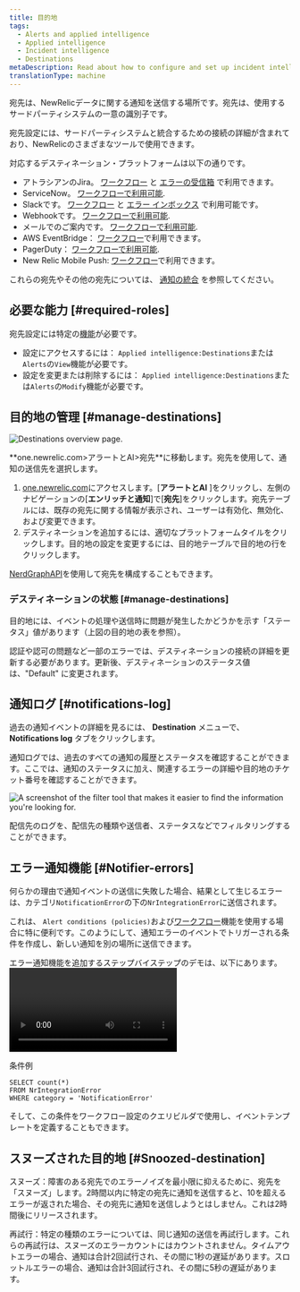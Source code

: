 ```yaml
---
title: 目的地
tags:
  - Alerts and applied intelligence
  - Applied intelligence
  - Incident intelligence
  - Destinations
metaDescription: Read about how to configure and set up incident intelligence destinations.
translationType: machine
---
```




宛先は、NewRelicデータに関する通知を送信する場所です。宛先は、使用するサードパーティシステムの一意の識別子です。

宛先設定には、サードパーティシステムと統合するための接続の詳細が含まれており、NewRelicのさまざまなツールで使用できます。

対応するデスティネーション・プラットフォームは以下の通りです。

* アトラシアンのJira。 [ワークフロー](/docs/alerts-applied-intelligence/applied-intelligence/incident-workflows/incident-workflows/) と [エラーの受信箱](/docs/errors-inbox/) で利用できます。
* ServiceNow。 [ワークフローで利用可能](/docs/alerts-applied-intelligence/applied-intelligence/incident-workflows/incident-workflows/).
* Slackです。 [ワークフロー](/docs/alerts-applied-intelligence/applied-intelligence/incident-workflows/incident-workflows/) と [エラー インボックス](/docs/errors-inbox/) で利用可能です。
* Webhookです。 [ワークフローで利用可能](/docs/alerts-applied-intelligence/applied-intelligence/incident-workflows/incident-workflows/).
* メールでのご案内です。 [ワークフローで利用可能](/docs/alerts-applied-intelligence/applied-intelligence/incident-workflows/incident-workflows/).
* AWS EventBridge： [ワークフロー](/docs/alerts-applied-intelligence/applied-intelligence/incident-workflows/incident-workflows/)で利用できます。
* PagerDuty： [ワークフローで利用可能](/docs/alerts-applied-intelligence/applied-intelligence/incident-workflows/incident-workflows/).
* New Relic Mobile Push: [ワークフロー](/docs/alerts-applied-intelligence/applied-intelligence/incident-workflows/incident-workflows/)で利用できます。

これらの宛先やその他の宛先については、 [通知の統合](/docs/alerts-applied-intelligence/notifications/notification-integrations) を参照してください。

## 必要な能力 [#required-roles]

宛先設定には特定の[機能](/docs/accounts/accounts-billing/new-relic-one-user-management/user-capabilities)が必要です。

* 設定にアクセスするには： `Applied intelligence:Destinations`または`Alerts`の`View`機能が必要です。
* 設定を変更または削除するには： `Applied intelligence:Destinations`または`Alerts`の`Modify`機能が必要です。

## 目的地の管理 [#manage-destinations]

<img
  title="Destinations overview page"
  alt="Destinations overview page."
  src={destinationsOverview}
/>

<figcaption>
  **one.newrelic.com>アラートとAI>宛先**に移動します。宛先を使用して、通知の送信先を選択します。
</figcaption>

1. [one.newrelic.com](https://docs.newrelic.com/one.newrelic.com)にアクセスします。\[**アラートとAI** ]をクリックし、左側のナビゲーションの\[**エンリッチと通知**]で\[**宛先**]をクリックします。宛先テーブルには、既存の宛先に関する情報が表示され、ユーザーは有効化、無効化、および変更できます。
2. デスティネーションを追加するには、適切なプラットフォームタイルをクリックします。目的地の設定を変更するには、目的地テーブルで目的地の行をクリックします。

[NerdGraphAPI](/docs/apis/nerdgraph/examples/nerdgraph-api-notifications-destinations)を使用して宛先を構成することもできます。

### デスティネーションの状態 [#manage-destinations]

目的地には、イベントの処理や送信時に問題が発生したかどうかを示す「ステータス」値があります（上図の目的地の表を参照）。

認証や認可の問題など一部のエラーでは、デスティネーションの接続の詳細を更新する必要があります。更新後、デスティネーションのステータス値は、"Default" に変更されます。

## 通知ログ [#notifications-log]

過去の通知イベントの詳細を見るには、 **Destination** メニューで、 **Notifications log** タブをクリックします。

通知ログでは、過去のすべての通知の履歴とステータスを確認することができます。ここでは、通知のステータスに加え、関連するエラーの詳細や目的地のチケット番号を確認することができます。

<img
  title="The filter tool that makes it easier to find the information you're looking for."
  alt="A screenshot of the filter tool that makes it easier to find the information you're looking for."
  src={filterDestinations}
/>

<figcaption>
  配信先のログを、配信先の種類や送信者、ステータスなどでフィルタリングすることができます。
</figcaption>

## エラー通知機能 [#Notifier-errors]

何らかの理由で通知イベントの送信に失敗した場合、結果として生じるエラーは、カテゴリ`NotificationError`の下の`NrIntegrationError`に送信されます。

これは、 `Alert conditions (policies)`および[ワークフロー](docs/alerts-applied-intelligence/applied-intelligence/incident-workflows/incident-workflows/)機能を使用する場合に特に便利です。このようにして、通知エラーのイベントでトリガーされる条件を作成し、新しい通知を別の場所に送信できます。

エラー通知機能を追加するステップバイステップのデモは、以下にあります。<Video type="wistia" id="b89ctyjolq"/>

条件例

```
SELECT count(*)
FROM NrIntegrationError
WHERE category = 'NotificationError'
```

そして、この条件をワークフロー設定のクエリビルダで使用し、イベントテンプレートを定義することもできます。

## スヌーズされた目的地 [#Snoozed-destination]

スヌーズ：障害のある宛先でのエラーノイズを最小限に抑えるために、宛先を「スヌーズ」します。2時間以内に特定の宛先に通知を送信すると、10を超えるエラーが返された場合、その宛先に通知を送信しようとはしません。これは2時間後にリリースされます。

再試行：特定の種類のエラーについては、同じ通知の送信を再試行します。これらの再試行は、スヌーズのエラーカウントにはカウントされません。タイムアウトエラーの場合、通知は合計2回試行され、その間に1秒の遅延があります。スロットルエラーの場合、通知は合計3回試行され、その間に5秒の遅延があります。